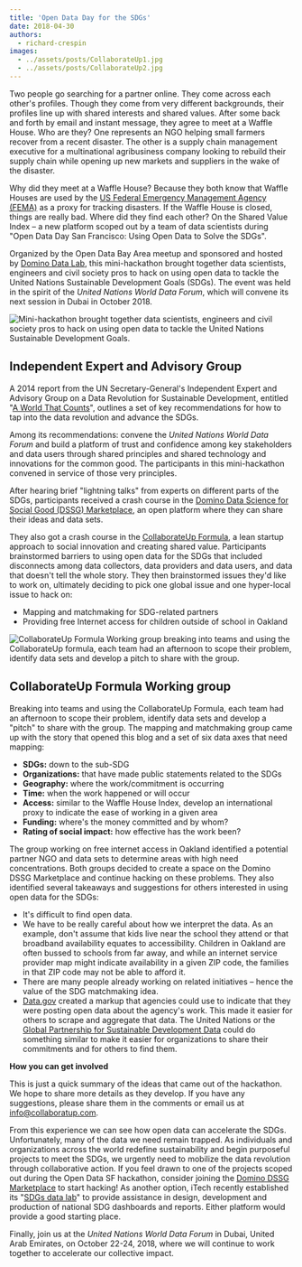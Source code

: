 ```yaml
---
title: 'Open Data Day for the SDGs'
date: 2018-04-30
authors:
  - richard-crespin
images:
  - ../assets/posts/CollaborateUp1.jpg
  - ../assets/posts/CollaborateUp2.jpg
---
```



Two people go searching for a partner online. They come across each other's
profiles. Though they come from very different backgrounds, their profiles line
up with shared interests and shared values. After some back and forth by email
and instant message, they agree to meet at a Waffle House. Who are they? One
represents an NGO helping small farmers recover from a recent disaster. The
other is a supply chain management executive for a multinational agribusiness
company looking to rebuild their supply chain while opening up new markets and
suppliers in the wake of the disaster.

Why did they meet at a Waffle House? Because they both know that Waffle Houses
are used by the [US Federal Emergency Management Agency (FEMA)](fema.gov) as a
proxy for tracking disasters. If the Waffle House is closed, things are really
bad. Where did they find each other? On the Shared Value Index &ndash; a new
platform scoped out by a team of data scientists during "Open Data Day San
Francisco: Using Open Data to Solve the SDGs".

Organized by the Open Data Bay Area meetup and sponsored and hosted by
[Domino Data Lab](https://www.dominodatalab.com/), this mini-hackathon brought
together data scientists, engineers and civil society pros to hack on using open
data to tackle the United Nations Sustainable Development Goals (SDGs). The
event was held in the spirit of the _United Nations World Data Forum_, which
will convene its next session in Dubai in October 2018.

<Box mb={3}>
  <Img
    fluid={props.images[0]}
    title="Open Data Bay Area meetup."
    alt="Mini-hackathon brought together data scientists, engineers and civil society pros to hack on using open data to tackle the United Nations Sustainable Development Goals."
  />
</Box>

## Independent Expert and Advisory Group

A 2014 report from the UN Secretary-General's Independent Expert and Advisory
Group on a Data Revolution for Sustainable Development, entitled
"[A World That Counts](https://www.undatarevolution.org/)", outlines a set of
key recommendations for how to tap into the data revolution and advance the
SDGs.

Among its recommendations: convene the _United Nations World Data Forum_ and
build a platform of trust and confidence among key stakeholders and data users
through shared principles and shared technology and innovations for the common
good. The participants in this mini-hackathon convened in service of those very
principles.

After hearing brief "lightning talks" from experts on different parts of the
SDGs, participants received a crash course in the
[Domino Data Science for Social Good (DSSG) Marketplace](https://www.dominodatalab.com/domino-for-good/data-science-social-good-marketplace/),
an open platform where they can share their ideas and data sets.

They also got a crash course in the
[CollaborateUp Formula](https://collaborateup.com/), a lean startup approach to
social innovation and creating shared value. Participants brainstormed barriers
to using open data for the SDGs that included disconnects among data collectors,
data providers and data users, and data that doesn't tell the whole story. They
then brainstormed issues they'd like to work on, ultimately deciding to pick one
global issue and one hyper-local issue to hack on:

- Mapping and matchmaking for SDG-related partners
- Providing free Internet access for children outside of school in Oakland

<Box mb={3}>
  <Img
    fluid={props.images[1]}
    title="CollaborateUp Formula Working group team."
    alt="CollaborateUp Formula Working group breaking into teams and using the CollaborateUp formula, each team had an afternoon to scope their problem, identify data sets and develop a pitch to share with the group."
  />
</Box>

## CollaborateUp Formula Working group

Breaking into teams and using the CollaborateUp Formula, each team had an
afternoon to scope their problem, identify data sets and develop a "pitch" to
share with the group. The mapping and matchmaking group came up with the story
that opened this blog and a set of six data axes that need mapping:

- **SDGs:** down to the sub-SDG
- **Organizations:** that have made public statements related to the SDGs
- **Geography:** where the work/commitment is occurring
- **Time:** when the work happened or will occur
- **Access:** similar to the Waffle House Index, develop an international proxy
  to indicate the ease of working in a given area
- **Funding:** where's the money committed and by whom?
- **Rating of social impact:** how effective has the work been?

The group working on free internet access in Oakland identified a potential
partner NGO and data sets to determine areas with high need concentrations. Both
groups decided to create a space on the Domino DSSG Marketplace and continue
hacking on these problems. They also identified several takeaways and
suggestions for others interested in using open data for the SDGs:

- It's difficult to find open data.
- We have to be really careful about how we interpret the data. As an example,
  don't assume that kids live near the school they attend or that broadband
  availability equates to accessibility. Children in Oakland are often bussed to
  schools from far away, and while an internet service provider map might
  indicate availability in a given ZIP code, the families in that ZIP code may
  not be able to afford it.
- There are many people already working on related initiatives &ndash; hence the
  value of the SDG matchmaking idea.
- [Data.gov](https://www.data.gov/) created a markup that agencies could use to
  indicate that they were posting open data about the agency's work. This made
  it easier for others to scrape and aggregate that data. The United Nations or
  the
  [Global Partnership for Sustainable Development Data](http://www.data4sdgs.org/)
  could do something similar to make it easier for organizations to share their
  commitments and for others to find them.

**How you can get involved**

This is just a quick summary of the ideas that came out of the hackathon. We
hope to share more details as they develop. If you have any suggestions, please
share them in the comments or email us at
[info@collaboratup.com](mailto:info@collaboratup.com).

From this experience we can see how open data can accelerate the SDGs.
Unfortunately, many of the data we need remain trapped. As individuals and
organizations across the world redefine sustainability and begin purposeful
projects to meet the SDGs, we urgently need to mobilize the data revolution
through collaborative action. If you feel drawn to one of the projects scoped
out during the Open Data SF hackathon, consider joining the
[Domino DSSG Marketplace](https://www.dominodatalab.com/domino-for-good/data-science-social-good-marketplace/)
to start hacking! As another option, iTech recently established its
"[SDGs data lab](http://www.sdgdatalabs.org/data/)" to provide assistance in
design, development and production of national SDG dashboards and reports.
Either platform would provide a good starting place.

Finally, join us at the _United Nations World Data Forum_ in Dubai, United Arab
Emirates, on October 22-24, 2018, where we will continue to work together to
accelerate our collective impact.
